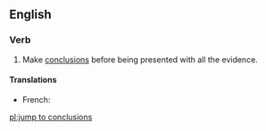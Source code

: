 ==English==

===Verb===
{{head|en|verb|head=[[jump]] [[to]] [[conclusions]]}}

# {{context|idiomatic|lang=en}} Make [[conclusion]]s before being presented with all the evidence.

====Translations====
{{trans-top|make conclusions before being presented with all the evidence}}
* French: {{t|fr|sauter aux conclusions}}
{{trans-mid}}
{{trans-bottom}}

[[pl:jump to conclusions]]